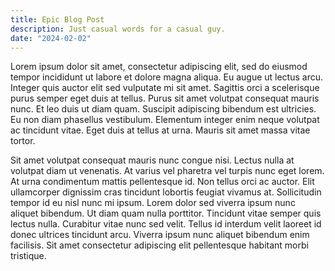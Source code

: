 ```yaml
---
title: Epic Blog Post
description: Just casual words for a casual guy.
date: "2024-02-02"
---
```


Lorem ipsum dolor sit amet, consectetur adipiscing elit, sed do eiusmod tempor incididunt ut labore et dolore magna aliqua. Eu augue ut lectus arcu. Integer quis auctor elit sed vulputate mi sit amet. Sagittis orci a scelerisque purus semper eget duis at tellus. Purus sit amet volutpat consequat mauris nunc. Et leo duis ut diam quam. Suscipit adipiscing bibendum est ultricies. Eu non diam phasellus vestibulum. Elementum integer enim neque volutpat ac tincidunt vitae. Eget duis at tellus at urna. Mauris sit amet massa vitae tortor.

Sit amet volutpat consequat mauris nunc congue nisi. Lectus nulla at volutpat diam ut venenatis. At varius vel pharetra vel turpis nunc eget lorem. At urna condimentum mattis pellentesque id. Non tellus orci ac auctor. Elit ullamcorper dignissim cras tincidunt lobortis feugiat vivamus at. Sollicitudin tempor id eu nisl nunc mi ipsum. Lorem dolor sed viverra ipsum nunc aliquet bibendum. Ut diam quam nulla porttitor. Tincidunt vitae semper quis lectus nulla. Curabitur vitae nunc sed velit. Tellus id interdum velit laoreet id donec ultrices tincidunt arcu. Viverra ipsum nunc aliquet bibendum enim facilisis. Sit amet consectetur adipiscing elit pellentesque habitant morbi tristique.